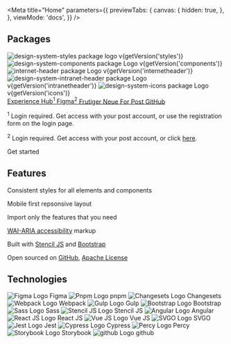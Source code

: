 
<Meta
  title="Home"
  parameters={{
    previewTabs: {
      canvas: {
        hidden: true,
      },
    },
    viewMode: 'docs',
  }}
/>

<div className="mt-huge text-center">
  <h2 className="h3 mb-big">Packages</h2>

<div className="mt-regular tile-wrapper">
  <Tile title="Styles" href="https://github.com/swisspost/design-system/tree/main/packages/styles">
    <img src="/images/packages/styles.svg" alt="design-system-styles package logo" />
    <span>v{getVersion('styles')}</span>
  </Tile>
  <Tile
    title="Components"
    href="https://github.com/swisspost/design-system/tree/main/packages/components"
  >
    <img src="/images/packages/components.svg" alt="design-system-components package Logo" />
    <span>v{getVersion('components')}</span>
  </Tile>
  <Tile
    title="Internet-Header"
    href="https://github.com/swisspost/design-system/tree/main/packages/internet-header"
  >
    <img src="/images/packages/internet-header.svg" alt="internet-header package Logo" />
    <span>v{getVersion('internetheader')}</span>
  </Tile>
  <Tile
    title="Intranet-Header"
    href="https://github.com/swisspost/design-system/tree/main/packages/components-angular/projects/intranet-header"
  >
    <img
      src="/images/packages/intranet-header.svg"
      alt="design-system-intranet-header package Logo"
    />
    <span>v{getVersion('intranetheader')}</span>
  </Tile>
  <Tile title="Icons" href="https://github.com/swisspost/design-system/tree/main/packages/icons">
    <img src="/images/packages/icons.svg" alt="design-system-icons package Logo" />
    <span>v{getVersion('icons')}</span>
  </Tile>
</div>

<div className="mt-big mb-regular d-flex gap-mini flex-wrap justify-content-center">
  <a
    href="https://www.experience-hub.ch/document/2803"
    target="_blank"
    rel="noopener"
    className="btn btn-secondary"
  >
    <span>
      Experience Hub<sup>1</sup>
    </span>
  </a>
  <a
    href="https://www.figma.com/files/1052961410179009444/project/45002065/Web"
    target="_blank"
    rel="noopener"
    className="btn btn-secondary"
  >
    <span>
      Figma<sup>2</sup>
    </span>
  </a>
  <a
    href="https://fonts.post.ch/frutigerneueforpost/#/"
    target="_blank"
    rel="noopener"
    className="btn btn-secondary"
  >
    Frutiger Neue For Post
  </a>
  <a
    href="https://github.com/swisspost/design-system"
    target="_blank"
    rel="noopener"
    className="btn btn-secondary"
  >
    GitHub
  </a>
</div>

  <p className="mb-0 fs-tiny lh-tiny text-muted">
    <sup>1</sup> Login required. Get access with your post account, or use the registration form on the login page.
  </p>
  <p className="mb-0 fs-tiny lh-tiny text-muted">
    <sup>2</sup> Login required. Get access with your post account, or click <a href="mailto:ux@post.ch?subject=I need access to Figma&body=Hello%2C%20I%20need%20access%20to%20Figma%20%0A%E2%80%A2%20%20Project%20name%3A%20%0A%E2%80%A2%20Project%20Owner%20at%20the%20Post%20Office%20%28email%29%3A%20%0A%E2%80%A2%20Project%20Start%20Date%3A%20%0A%E2%80%A2%20Email%20address%20to%20be%20authorized%3A%20">here</a>.
  </p>
</div>

<div className="mt-huge text-center">
  <LinkTo kind="Get Started" className="btn btn-primary btn-lg">
    Get started
  </LinkTo>
</div>

<div className="mt-huge py-huge bg-light bg-fullwidth text-center">
  <h2 className="h3 mb-big">Features</h2>

  <div className="row g-0">
    <div className="col-md-4">
      <Feature icon="3194" title="Consistent">
        <p>Consistent styles for all elements and components</p>
      </Feature>
    </div>
    <div className="col-md-4">
      <Feature icon="2077" title="Responsive">
        <p>Mobile first repsonsive layout</p>
      </Feature>
    </div>
    <div className="col-md-4">
      <Feature icon="2097" title="Modular">
        <p>Import only the features that you need</p>
      </Feature>
    </div>
    <div className="col-md-4">
      <Feature icon="2136" title="Accessible">
        <p><a href="https://www.w3.org/WAI/standards-guidelines/aria/" target="_blank" rel="noopener">WAI-ARIA accessibility</a> markup</p>
      </Feature>
    </div>
    <div className="col-md-4">
      <Feature icon="2483" title="Modern">
        <p>Built with <a href="https://stenciljs.com/" target="_blank" rel="noopener">Stencil JS</a> and <a href={ `https://getbootstrap.com/docs/${getVersion('bootstrap', 'Mm')}` } target="_blank" rel="noopener">Bootstrap</a></p>
      </Feature>
    </div>
    <div className="col-md-4">
      <Feature icon="2444" title="Open Source">
        <p>Open sourced on <a href="https://github.com/swisspost/design-system" target="_blank" rel="noopener">GitHub</a>, <a href="https://github.com/swisspost/design-system/blob/main/LICENSE" target="_blank" rel="noopener">Apache License</a></p>
      </Feature>
    </div>
  </div>
</div>

<div className="mt-huge text-center">
  <h2 className="h3 mb-big">Technologies</h2>

  <div className="tile-wrapper">
    <Tile href="https://www.figma.com/">
        <img src="/images/technologies/logo-figma.svg" alt="Figma Logo" />
        <span>Figma</span>
    </Tile>
    <Tile href="https://pnpm.io/">
        <img src="/images/technologies/logo-pnpm.svg" alt="Pnpm Logo" />
        <span>pnpm</span>
    </Tile>
    <Tile href="https://github.com/changesets/changesets">
        <img src="/images/technologies/logo-changesets.png" alt="Changesets Logo" />
        <span>Changesets</span>
    </Tile>
    <Tile href="https://webpack.js.org/">
        <img src="/images/technologies/logo-webpack.svg" alt="Webpack Logo" />
        <span>Webpack</span>
    </Tile>
    <Tile href="https://gulpjs.com/">
        <img src="/images/technologies/logo-gulp.svg" alt="Gulp Logo" />
        <span>Gulp</span>
    </Tile>
    <Tile href={ `https://getbootstrap.com/docs/${getVersion('bootstrap', 'Mm')}` }>
        <img src="/images/technologies/logo-bootstrap.svg" alt="Bootstrap Logo" />
        <span>Bootstrap</span>
    </Tile>
    <Tile href="https://sass-lang.com/">
        <img src="/images/technologies/logo-sass.svg" alt="Sass Logo" />
        <span>Sass</span>
    </Tile>
    <Tile href="https://stenciljs.com/">
        <img src="/images/technologies/logo-stencil.png" alt="Stencil JS Logo" />
        <span>Stencil JS</span>
    </Tile>
    <Tile href="https://angular.io/">
        <img src="/images/technologies/logo-angular.svg" alt="Angular Logo" />
        <span>Angular</span>
    </Tile>
    <Tile href="https://reactjs.org/">
        <img src="/images/technologies/logo-react.svg" alt="React JS Logo" />
        <span>React JS</span>
    </Tile>
    <Tile href="https://vuejs.org/">
        <img src="/images/technologies/logo-vue.svg" alt="Vue JS Logo" />
        <span>Vue JS</span>
    </Tile>
    <Tile href="https://github.com/svg/svgo">
        <img src="/images/technologies/logo-svgo.svg" alt="SVGO Logo" />
        <span>SVGO</span>
    </Tile>
    <Tile href="https://jestjs.io/">
        <img src="/images/technologies/logo-jest.svg" alt="Jest Logo" />
        <span>Jest</span>
    </Tile>
    <Tile href="https://www.cypress.io/">
        <img src="/images/technologies/logo-cypress.svg" alt="Cypress Logo" />
        <span>Cypress</span>
    </Tile>
    <Tile href="https://percy.io/">
        <img src="/images/technologies/logo-percy.svg" alt="Percy Logo" />
        <span>Percy</span>
    </Tile>
    <Tile href="https://storybook.js.org/">
        <img src="/images/technologies/logo-storybook.svg" alt="Storybook Logo" />
        <span>Storybook</span>
    </Tile>
    <Tile href="https://github.com/">
        <img src="/images/technologies/logo-github.svg" alt="github Logo" />
        <span>github</span>
    </Tile>
  </div>
</div>
